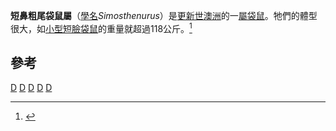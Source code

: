 {{Automatic Taxobox
| taxon = Simosthenurus
| authority = Tedford, 1966
| image =Simosthenurus BW.jpg 
| fossil_range = [[更新世|更新世]]
| status = fossil
| subdivision_ranks = [[種|種]]
| subdivision = 
* ''S. maddocki''
* [[小型短臉袋鼠|小型短臉袋鼠]] ''S. occidentalis''
}}

'''短鼻粗尾袋鼠屬'''（[[學名|學名]]''Simosthenurus''）是[[更新世|更新世]][[澳洲|澳洲]]的一[[屬|屬]][[袋鼠|袋鼠]]。牠們的體型很大，如[[小型短臉袋鼠|小型短臉袋鼠]]的重量就超過118公斤。<ref>{{cite journal en|author=Helgen, K.M., Wells, R.T., Kear, B.P., Gerdtz, W.R., and  Flannery, T.F.|year=2006|title=Ecological and evolutionary significance of sizes of giant extinct kangaroos|journal=Australian Journal of Zoology|volume=54|pages=293–303|doi=10.1071/ZO05077}}</ref>

==參考==
{{reflist}}
{{澳洲有袋總目|M.}}
{{Taxonbar}}
[[Category:澳大利亞哺乳動物|D]]
[[Category:粗尾袋鼠亞科|D]]
[[Category:更新世哺乳类|D]]
[[Category:澳大利亞史前哺乳動物|D]]
[[Category:_1966年描述的分类群|D]]